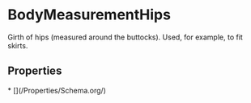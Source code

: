 # BodyMeasurementHips

Girth of hips (measured around the buttocks). Used, for example, to fit skirts.

## Properties

<Grid>
* [](/Properties/Schema.org/)

</Grid>


